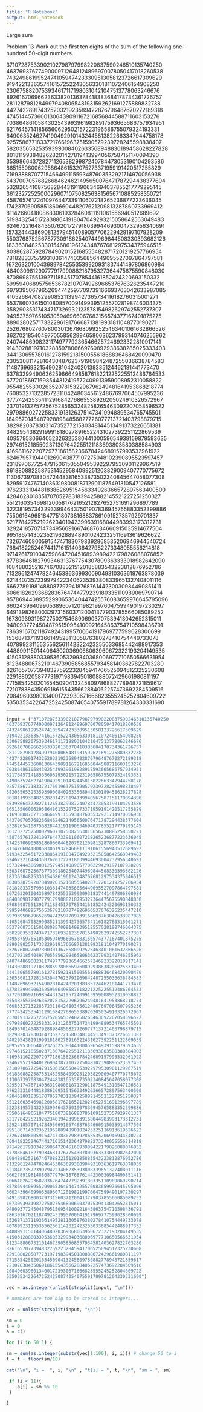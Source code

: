 ```yaml
---
title: "R Notebook"
output: html_notebook
---
```

Large sum
 
Problem 13
Work out the first ten digits of the sum of the following one-hundred 50-digit numbers.

37107287533902102798797998220837590246510135740250
46376937677490009712648124896970078050417018260538
74324986199524741059474233309513058123726617309629
91942213363574161572522430563301811072406154908250
23067588207539346171171980310421047513778063246676
89261670696623633820136378418383684178734361726757
28112879812849979408065481931592621691275889832738
44274228917432520321923589422876796487670272189318
47451445736001306439091167216856844588711603153276
70386486105843025439939619828917593665686757934951
62176457141856560629502157223196586755079324193331
64906352462741904929101432445813822663347944758178
92575867718337217661963751590579239728245598838407
58203565325359399008402633568948830189458628227828
80181199384826282014278194139940567587151170094390
35398664372827112653829987240784473053190104293586
86515506006295864861532075273371959191420517255829
71693888707715466499115593487603532921714970056938
54370070576826684624621495650076471787294438377604
53282654108756828443191190634694037855217779295145
36123272525000296071075082563815656710885258350721
45876576172410976447339110607218265236877223636045
17423706905851860660448207621209813287860733969412
81142660418086830619328460811191061556940512689692
51934325451728388641918047049293215058642563049483
62467221648435076201727918039944693004732956340691
15732444386908125794514089057706229429197107928209
55037687525678773091862540744969844508330393682126
18336384825330154686196124348767681297534375946515
80386287592878490201521685554828717201219257766954
78182833757993103614740356856449095527097864797581
16726320100436897842553539920931837441497806860984
48403098129077791799088218795327364475675590848030
87086987551392711854517078544161852424320693150332
59959406895756536782107074926966537676326235447210
69793950679652694742597709739166693763042633987085
41052684708299085211399427365734116182760315001271
65378607361501080857009149939512557028198746004375
35829035317434717326932123578154982629742552737307
94953759765105305946966067683156574377167401875275
88902802571733229619176668713819931811048770190271
25267680276078003013678680992525463401061632866526
36270218540497705585629946580636237993140746255962
24074486908231174977792365466257246923322810917141
91430288197103288597806669760892938638285025333403
34413065578016127815921815005561868836468420090470
23053081172816430487623791969842487255036638784583
11487696932154902810424020138335124462181441773470
63783299490636259666498587618221225225512486764533
67720186971698544312419572409913959008952310058822
95548255300263520781532296796249481641953868218774
76085327132285723110424803456124867697064507995236
37774242535411291684276865538926205024910326572967
23701913275725675285653248258265463092207058596522
29798860272258331913126375147341994889534765745501
18495701454879288984856827726077713721403798879715
38298203783031473527721580348144513491373226651381
34829543829199918180278916522431027392251122869539
40957953066405232632538044100059654939159879593635
29746152185502371307642255121183693803580388584903
41698116222072977186158236678424689157993532961922
62467957194401269043877107275048102390895523597457
23189706772547915061505504953922979530901129967519
86188088225875314529584099251203829009407770775672
11306739708304724483816533873502340845647058077308
82959174767140363198008187129011875491310547126581
97623331044818386269515456334926366572897563400500
42846280183517070527831839425882145521227251250327
55121603546981200581762165212827652751691296897789
32238195734329339946437501907836945765883352399886
75506164965184775180738168837861091527357929701337
62177842752192623401942399639168044983993173312731
32924185707147349566916674687634660915035914677504
99518671430235219628894890102423325116913619626622
73267460800591547471830798392868535206946944540724
76841822524674417161514036427982273348055556214818
97142617910342598647204516893989422179826088076852
87783646182799346313767754307809363333018982642090
10848802521674670883215120185883543223812876952786
71329612474782464538636993009049310363619763878039
62184073572399794223406235393808339651327408011116
66627891981488087797941876876144230030984490851411
60661826293682836764744779239180335110989069790714
85786944089552990653640447425576083659976645795096
66024396409905389607120198219976047599490197230297
64913982680032973156037120041377903785566085089252
16730939319872750275468906903707539413042652315011
94809377245048795150954100921645863754710598436791
78639167021187492431995700641917969777599028300699
15368713711936614952811305876380278410754449733078
40789923115535562561142322423255033685442488917353
44889911501440648020369068063960672322193204149535
41503128880339536053299340368006977710650566631954
81234880673210146739058568557934581403627822703280
82616570773948327592232845941706525094512325230608
22918802058777319719839450180888072429661980811197
77158542502016545090413245809786882778948721859617
72107838435069186155435662884062257473692284509516
20849603980134001723930671666823555245252804609722
53503534226472524250874054075591789781264330331690

---

```r

input = ("37107287533902102798797998220837590246510135740250
46376937677490009712648124896970078050417018260538
74324986199524741059474233309513058123726617309629
91942213363574161572522430563301811072406154908250
23067588207539346171171980310421047513778063246676
89261670696623633820136378418383684178734361726757
28112879812849979408065481931592621691275889832738
44274228917432520321923589422876796487670272189318
47451445736001306439091167216856844588711603153276
70386486105843025439939619828917593665686757934951
62176457141856560629502157223196586755079324193331
64906352462741904929101432445813822663347944758178
92575867718337217661963751590579239728245598838407
58203565325359399008402633568948830189458628227828
80181199384826282014278194139940567587151170094390
35398664372827112653829987240784473053190104293586
86515506006295864861532075273371959191420517255829
71693888707715466499115593487603532921714970056938
54370070576826684624621495650076471787294438377604
53282654108756828443191190634694037855217779295145
36123272525000296071075082563815656710885258350721
45876576172410976447339110607218265236877223636045
17423706905851860660448207621209813287860733969412
81142660418086830619328460811191061556940512689692
51934325451728388641918047049293215058642563049483
62467221648435076201727918039944693004732956340691
15732444386908125794514089057706229429197107928209
55037687525678773091862540744969844508330393682126
18336384825330154686196124348767681297534375946515
80386287592878490201521685554828717201219257766954
78182833757993103614740356856449095527097864797581
16726320100436897842553539920931837441497806860984
48403098129077791799088218795327364475675590848030
87086987551392711854517078544161852424320693150332
59959406895756536782107074926966537676326235447210
69793950679652694742597709739166693763042633987085
41052684708299085211399427365734116182760315001271
65378607361501080857009149939512557028198746004375
35829035317434717326932123578154982629742552737307
94953759765105305946966067683156574377167401875275
88902802571733229619176668713819931811048770190271
25267680276078003013678680992525463401061632866526
36270218540497705585629946580636237993140746255962
24074486908231174977792365466257246923322810917141
91430288197103288597806669760892938638285025333403
34413065578016127815921815005561868836468420090470
23053081172816430487623791969842487255036638784583
11487696932154902810424020138335124462181441773470
63783299490636259666498587618221225225512486764533
67720186971698544312419572409913959008952310058822
95548255300263520781532296796249481641953868218774
76085327132285723110424803456124867697064507995236
37774242535411291684276865538926205024910326572967
23701913275725675285653248258265463092207058596522
29798860272258331913126375147341994889534765745501
18495701454879288984856827726077713721403798879715
38298203783031473527721580348144513491373226651381
34829543829199918180278916522431027392251122869539
40957953066405232632538044100059654939159879593635
29746152185502371307642255121183693803580388584903
41698116222072977186158236678424689157993532961922
62467957194401269043877107275048102390895523597457
23189706772547915061505504953922979530901129967519
86188088225875314529584099251203829009407770775672
11306739708304724483816533873502340845647058077308
82959174767140363198008187129011875491310547126581
97623331044818386269515456334926366572897563400500
42846280183517070527831839425882145521227251250327
55121603546981200581762165212827652751691296897789
32238195734329339946437501907836945765883352399886
75506164965184775180738168837861091527357929701337
62177842752192623401942399639168044983993173312731
32924185707147349566916674687634660915035914677504
99518671430235219628894890102423325116913619626622
73267460800591547471830798392868535206946944540724
76841822524674417161514036427982273348055556214818
97142617910342598647204516893989422179826088076852
87783646182799346313767754307809363333018982642090
10848802521674670883215120185883543223812876952786
71329612474782464538636993009049310363619763878039
62184073572399794223406235393808339651327408011116
66627891981488087797941876876144230030984490851411
60661826293682836764744779239180335110989069790714
85786944089552990653640447425576083659976645795096
66024396409905389607120198219976047599490197230297
64913982680032973156037120041377903785566085089252
16730939319872750275468906903707539413042652315011
94809377245048795150954100921645863754710598436791
78639167021187492431995700641917969777599028300699
15368713711936614952811305876380278410754449733078
40789923115535562561142322423255033685442488917353
44889911501440648020369068063960672322193204149535
41503128880339536053299340368006977710650566631954
81234880673210146739058568557934581403627822703280
82616570773948327592232845941706525094512325230608
22918802058777319719839450180888072429661980811197
77158542502016545090413245809786882778948721859617
72107838435069186155435662884062257473692284509516
20849603980134001723930671666823555245252804609722
53503534226472524250874054075591789781264330331690")

vec = as.integer(unlist(strsplit(input, "\n")))

# numbers are too big to be stored as integers...

vec = unlist(strsplit(input, "\n"))

sm = 0
t = 0
a = c()

for (i in 50:1) {

sm = sum(as.integer(substr(vec[1:100], i, i))) # change 50 to i
t = t + floor(sm/10) 

cat("\n", "i =  ", i, "\n" , "t[i] = ", t, "\n", "sm = ", sm)

 if (i < 11){
    a[i] = sm %% 10
 }

}

```
